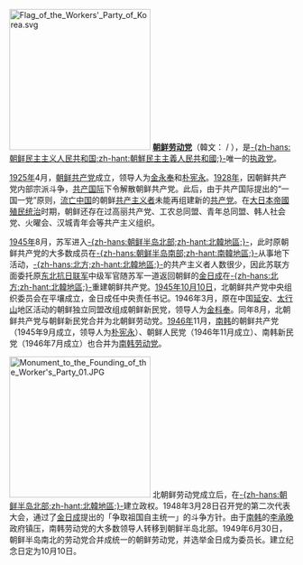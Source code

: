 [[File:Flag_of_the_Workers'_Party_of_Korea.svg|250px]]
'''[[朝鲜劳动党|朝鲜劳动党]]'''（韓文：'''{{lang|ko|조선로동당}}''' / '''{{lang|ko|朝鮮勞動黨}}'''），是[[朝鲜民主主义人民共和国|-{zh-hans:朝鲜民主主义人民共和国;zh-hant:朝鮮民主主義人民共和國;}-]]唯一的[[执政党|执政党]]。

[[1925年|1925年]]4月，[[朝鲜共产党|朝鲜共产党]]成立，领导人为[[金永奉|金永奉]]和[[朴宪永|朴宪永]]。[[1928年|1928年]]，因朝鲜共产党内部宗派斗争，[[共产国际|共产国际]]下令解散朝鲜共产党。此后，由于共产国际提出的“一国一党”原则，[[流亡|流亡]][[中国|中国]]的朝鲜[[共产主义者|共产主义者]]未能再组建新的[[共产党|共产党]]。在[[大日本帝國|大日本帝國]][[殖民统治|殖民统治]]时期，朝鲜还存在过高丽共产党、工农总同盟、青年总同盟、韩人社会党、火曜会、汉城青年会等共产主义组织。

[[1945年|1945年]]8月，苏军进入[[朝鲜民主主义人民共和国|-{zh-hans:朝鲜半岛北部;zh-hant:北韓地區;}-]]，此时原朝鲜共产党的大多数成员在[[大韩民国|-{zh-hans:朝鲜半岛南部;zh-hant:南韓地區;}-]]从事地下活动，[[朝鲜民主主义人民共和国|-{zh-hans:北方;zh-hant:北韓地區;}-]]的共产主义者人数很少，因此苏联方面委托原[[东北抗日联军|东北抗日联军]]中级军官随苏军一道返回朝鲜的[[金日成|金日成]]在[[朝鲜民主主义人民共和国|-{zh-hans:北方;zh-hant:北韓地區;}-]]重建朝鲜共产党。[[1945年|1945年]][[10月10日|10月10日]]，北朝鲜共产党中央组织委员会在平壤成立，金日成任中央责任书记。1946年3月，原在中国[[延安|延安]]、[[太行山|太行山]]地区活动的朝鲜独立同盟改组成朝鲜新民党，领导人为[[金枓奉|金枓奉]]。同年8月，北朝鲜共产党与朝鲜新民党合并为北朝鲜劳动党。[[1946年|1946年]]11月，[[南韩|南韩]]的朝鲜共产党（1945年9月成立，领导人为[[朴宪永|朴宪永]]）、朝鲜人民党（1946年11月成立）、南韩新民党（1946年7月成立）也合并为[[南韩劳动党|南韩劳动党]]。

[[File:Monument_to_the_Founding_of_the_Worker's_Party_01.JPG|250px]]
北朝鲜劳动党成立后，在[[朝鲜民主主义人民共和国|-{zh-hans:朝鲜半岛北部;zh-hant:北韓地區;}-]]建立政权。1948年3月28日召开党的第二次代表大会，通过了[[金日成|金日成]]提出的「争取祖国自主统一」的斗争方针。由于[[南韩|南韩]]的[[李承晚|李承晚]]政府镇压，南韩劳动党的大多数领导人转移到朝鲜半岛北部。1949年6月30日，朝鲜半岛南北的劳动党合并成统一的朝鲜劳动党，并选举金日成为委员长。建立纪念日定为10月10日。